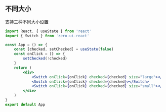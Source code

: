 ## 不同大小

支持三种不同大小设置

```jsx
import React, { useState } from 'react'
import { Switch } from 'zero-ui-react'

const App = () => {
    const [checked, setChecked] = useState(false)
    const onClick = () => {
        setChecked(!checked)
    }
    return (
        <div>
            <Switch onClick={onClick} checked={checked} size="large"></Switch>
            <Switch onClick={onClick} checked={checked}></Switch>
            <Switch onClick={onClick} checked={checked} size="small"></Switch>
        </div>
    )
}
export default App
```
